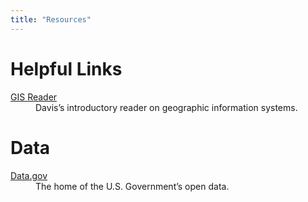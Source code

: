 ```yaml
---
title: "Resources"
---
```


# Helpful Links

[GIS Reader](https://drdavis.space/teaching/gis/gis-reader/)
:   Davis's introductory reader on geographic information systems.

# Data

[Data.gov](https://www.data.gov/)
:   The home of the U.S. Government's open data.
